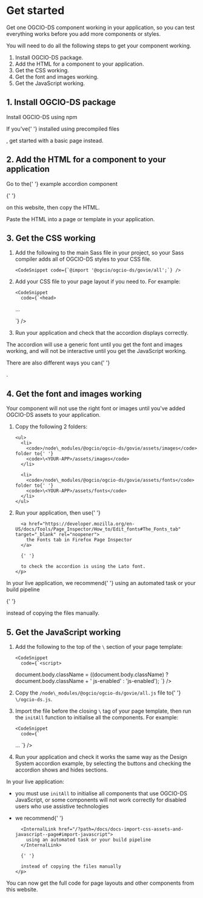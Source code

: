 
<Meta title="Docs/Get started" />

<h1>Get started</h1>

<p>
  Get one OGCIO-DS component working in your application, so you can test
  everything works before you add more components or styles.
</p>

<p>
  You will need to do all the following steps to get your component working.
</p>

<ol>
  <li>Install OGCIO-DS package.</li>
  <li>Add the HTML for a component to your application.</li>
  <li>Get the CSS working.</li>
  <li>Get the font and images working.</li>
  <li>Get the JavaScript working.</li>
</ol>

<h2>1. Install OGCIO-DS package</h2>

<p>
  <InternalLink href="/?path=/docs/docs-install-with-npm--page">
    Install OGCIO-DS using npm
  </InternalLink>
</p>

<p>
  If you've{' '}

  <InternalLink href="/?path=/story/docs-install-using-precompiled-files--page">
    installed using precompiled files
  </InternalLink>

  , get started with <InternalLink href="/?path=/story/docs-install-using-precompiled-files--page#basic-example-page">
  a basic page
  </InternalLink> instead.
</p>

<h2>2. Add the HTML for a component to your application</h2>

<p>
  Go to the{' '}

  <InternalLink href="/?path=/docs/typography-accordion--default" target="_blank" rel="noopener">
    example accordion component
  </InternalLink>

  {' '}

  on this website, then copy the HTML.
</p>

<p>Paste the HTML into a page or template in your application.</p>

<h2>3. Get the CSS working</h2>

<ol>
  <li>
    <p>
      Add the following to the main Sass file in your project, so your Sass
      compiler adds all of OGCIO-DS styles to your CSS file.
    </p>

    <CodeSnippet code={`@import '@ogcio/ogcio-ds/govie/all';`} />
  </li>

  <li>
    <p>Add your CSS file to your page layout if you need to. For example:</p>

    <CodeSnippet
      code={`<head>
  ...
  <link rel="stylesheet" href="<YOUR-CSS-FILE>.css">
</head>
`}
    />
  </li>

  <li>
    <p>Run your application and check that the accordion displays correctly.</p>
  </li>
</ol>

<p>
  The accordion will use a generic font until you get the font and images
  working, and will not be interactive until you get the JavaScript working.
</p>

<p>
  There are also different ways you can{' '}

  <InternalLink href="/?path=/docs/docs-import-css-assets-and-javascript--page">
  </InternalLink>

  .
</p>

<h2>4. Get the font and images working</h2>

<p>
  Your component will not use the right font or images until you've added
  OGCIO-DS assets to your application.
</p>

<ol>
  <li>
    <p>Copy the following 2 folders:</p>

    <ul>
      <li>
        <code>/node\_modules/@ogcio/ogcio-ds/govie/assets/images</code> folder to{' '}
        <code>\<YOUR-APP>/assets/images</code>
      </li>

      <li>
        <code>/node\_modules/@ogcio/ogcio-ds/govie/assets/fonts</code> folder to{' '}
        <code>\<YOUR-APP>/assets/fonts</code>
      </li>
    </ul>
  </li>

  <li>
    <p>
      Run your application, then use{' '}

      <a href="https://developer.mozilla.org/en-US/docs/Tools/Page_Inspector/How_to/Edit_fonts#The_Fonts_tab" target="_blank" rel="noopener">
        the Fonts tab in Firefox Page Inspector
      </a>

      {' '}

      to check the accordion is using the Lato font.
    </p>
  </li>
</ol>

<p>
  In your live application, we recommend{' '}

  <InternalLink href="/?path=/docs/docs-import-css-assets-and-javascript--page#fonts-and-images-assets">
    using an automated task or your build pipeline
  </InternalLink>

  {' '}

  instead of copying the files manually.
</p>

<h2>5. Get the JavaScript working</h2>

<ol>
  <li>
    <p>
      Add the following to the top of the <code>\<body></code> section of
      your page template:
    </p>

    <CodeSnippet
      code={`<script>
  document.body.className = ((document.body.className) ? document.body.className + ' js-enabled' : 'js-enabled');
</script>
`}
    />
  </li>

  <li>
    <p>
      Copy the <code>/node\_modules/@ogcio/ogcio-ds/govie/all.js</code> file to{' '}
      <code>\<YOUR-JAVASCRIPT-FOLDER>/ogcio-ds.js</code>.
    </p>
  </li>

  <li>
    <p>
      Import the file before the closing <code>\</body></code> tag of your
      page template, then run the <code>initAll</code> function to initialise
      all the components. For example:
    </p>

    <CodeSnippet
      code={`
<body>
  ...
  <script src="<YOUR-JAVASCRIPT-FOLDER>/ogcio-ds.js"></script>
  <script>
    window.GOVIEFrontend.initAll()
  </script>
</body>
        `}
    />
  </li>

  <li>
    <p>
      Run your application and check it works the same way as the Design System
      accordion example, by selecting the buttons and checking the accordion
      shows and hides sections.
    </p>
  </li>
</ol>

<p>In your live application:</p>

<ul>
  <li>
    <p>
      you must use <code>initAll</code> to initialise all components that use
      OGCIO-DS JavaScript, or some components will not work correctly for
      disabled users who use assistive technologies
    </p>
  </li>

  <li>
    <p>
      we recommend{' '}

      <InternalLink href="/?path=/docs/docs-import-css-assets-and-javascript--page#import-javascript">
        using an automated task or your build pipeline
      </InternalLink>

      {' '}

      instead of copying the files manually
    </p>
  </li>
</ul>

<p>
  You can now get the full code for page layouts and other components from this
  website.
</p>

